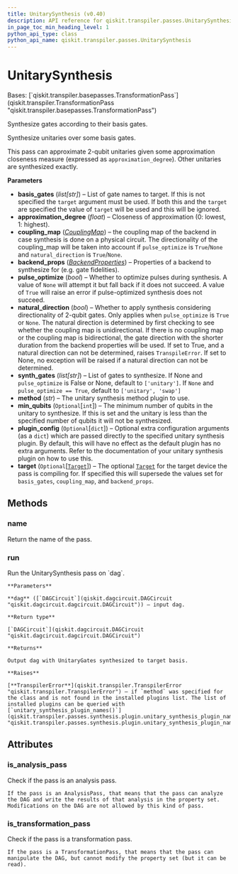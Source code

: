 ```yaml
---
title: UnitarySynthesis (v0.40)
description: API reference for qiskit.transpiler.passes.UnitarySynthesis in qiskit v0.40
in_page_toc_min_heading_level: 1
python_api_type: class
python_api_name: qiskit.transpiler.passes.UnitarySynthesis
---
```


# UnitarySynthesis

<Class id="qiskit.transpiler.passes.UnitarySynthesis" isDedicatedPage={true} github="https://github.com/qiskit/qiskit/tree/stable/0.23/qiskit/transpiler/passes/synthesis/unitary_synthesis.py" signature="UnitarySynthesis(basis_gates=None, approximation_degree=1, coupling_map=None, backend_props=None, pulse_optimize=None, natural_direction=None, synth_gates=None, method='default', min_qubits=None, plugin_config=None, target=None)" modifiers="class">
  Bases: [`qiskit.transpiler.basepasses.TransformationPass`](qiskit.transpiler.TransformationPass "qiskit.transpiler.basepasses.TransformationPass")

  Synthesize gates according to their basis gates.

  Synthesize unitaries over some basis gates.

  This pass can approximate 2-qubit unitaries given some approximation closeness measure (expressed as `approximation_degree`). Other unitaries are synthesized exactly.

  **Parameters**

  *   **basis\_gates** (*list\[str]*) – List of gate names to target. If this is not specified the `target` argument must be used. If both this and the `target` are specified the value of `target` will be used and this will be ignored.
  *   **approximation\_degree** (*float*) – Closeness of approximation (0: lowest, 1: highest).
  *   **coupling\_map** ([*CouplingMap*](qiskit.transpiler.CouplingMap "qiskit.transpiler.CouplingMap")) – the coupling map of the backend in case synthesis is done on a physical circuit. The directionality of the coupling\_map will be taken into account if `pulse_optimize` is `True`/`None` and `natural_direction` is `True`/`None`.
  *   **backend\_props** ([*BackendProperties*](qiskit.providers.models.BackendProperties "qiskit.providers.models.BackendProperties")) – Properties of a backend to synthesize for (e.g. gate fidelities).
  *   **pulse\_optimize** (*bool*) – Whether to optimize pulses during synthesis. A value of `None` will attempt it but fall back if it does not succeed. A value of `True` will raise an error if pulse-optimized synthesis does not succeed.
  *   **natural\_direction** (*bool*) – Whether to apply synthesis considering directionality of 2-qubit gates. Only applies when `pulse_optimize` is `True` or `None`. The natural direction is determined by first checking to see whether the coupling map is unidirectional. If there is no coupling map or the coupling map is bidirectional, the gate direction with the shorter duration from the backend properties will be used. If set to True, and a natural direction can not be determined, raises `TranspileError`. If set to None, no exception will be raised if a natural direction can not be determined.
  *   **synth\_gates** (*list\[str]*) – List of gates to synthesize. If None and `pulse_optimize` is False or None, default to `['unitary']`. If `None` and `pulse_optimize == True`, default to `['unitary', 'swap']`
  *   **method** (*str*) – The unitary synthesis method plugin to use.
  *   **min\_qubits** (`Optional`\[`int`]) – The minimum number of qubits in the unitary to synthesize. If this is set and the unitary is less than the specified number of qubits it will not be synthesized.
  *   **plugin\_config** (`Optional`\[`dict`]) – Optional extra configuration arguments (as a `dict`) which are passed directly to the specified unitary synthesis plugin. By default, this will have no effect as the default plugin has no extra arguments. Refer to the documentation of your unitary synthesis plugin on how to use this.
  *   **target** (`Optional`\[[`Target`](qiskit.transpiler.Target "qiskit.transpiler.target.Target")]) – The optional [`Target`](qiskit.transpiler.Target "qiskit.transpiler.Target") for the target device the pass is compiling for. If specified this will supersede the values set for `basis_gates`, `coupling_map`, and `backend_props`.

  ## Methods

  <span id="qiskit-transpiler-passes-unitarysynthesis-name" />

  ### name

  <Function id="qiskit.transpiler.passes.UnitarySynthesis.name" signature="UnitarySynthesis.name()">
    Return the name of the pass.
  </Function>

  <span id="qiskit-transpiler-passes-unitarysynthesis-run" />

  ### run

  <Function id="qiskit.transpiler.passes.UnitarySynthesis.run" signature="UnitarySynthesis.run(dag)">
    Run the UnitarySynthesis pass on `dag`.

    **Parameters**

    **dag** ([`DAGCircuit`](qiskit.dagcircuit.DAGCircuit "qiskit.dagcircuit.dagcircuit.DAGCircuit")) – input dag.

    **Return type**

    [`DAGCircuit`](qiskit.dagcircuit.DAGCircuit "qiskit.dagcircuit.dagcircuit.DAGCircuit")

    **Returns**

    Output dag with UnitaryGates synthesized to target basis.

    **Raises**

    [**TranspilerError**](qiskit.transpiler.TranspilerError "qiskit.transpiler.TranspilerError") – if `method` was specified for the class and is not found in the installed plugins list. The list of installed plugins can be queried with [`unitary_synthesis_plugin_names()`](qiskit.transpiler.passes.synthesis.plugin.unitary_synthesis_plugin_names "qiskit.transpiler.passes.synthesis.plugin.unitary_synthesis_plugin_names")
  </Function>

  ## Attributes

  ### is\_analysis\_pass

  <Attribute id="qiskit.transpiler.passes.UnitarySynthesis.is_analysis_pass">
    Check if the pass is an analysis pass.

    If the pass is an AnalysisPass, that means that the pass can analyze the DAG and write the results of that analysis in the property set. Modifications on the DAG are not allowed by this kind of pass.
  </Attribute>

  ### is\_transformation\_pass

  <Attribute id="qiskit.transpiler.passes.UnitarySynthesis.is_transformation_pass">
    Check if the pass is a transformation pass.

    If the pass is a TransformationPass, that means that the pass can manipulate the DAG, but cannot modify the property set (but it can be read).
  </Attribute>
</Class>

